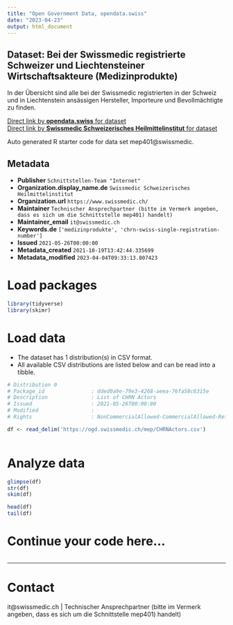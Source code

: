 ```yaml
---
title: "Open Government Data, opendata.swiss"
date: "2023-04-23"
output: html_document
---
```


## Dataset: Bei der Swissmedic registrierte Schweizer und Liechtensteiner Wirtschaftsakteure (Medizinprodukte)

In der Übersicht sind alle bei der Swissmedic registrierten in der Schweiz und in Liechtenstein ansässigen Hersteller, Importeure und Bevollmächtigte zu finden.

[Direct link by **opendata.swiss** for dataset](https://opendata.swiss/de/dataset/mep401-chnr-actors)<br>
[Direct link by **Swissmedic Schweizerisches Heilmittelinstitut** for dataset](https://www.swissmedic.ch/swissmedic/de/home/medizinprodukte/marktzugang/registriernummer-chrn.html)

Auto generated R starter code for data set mep401@swissmedic.

## Metadata

- **Publisher** `Schnittstellen-Team "Internet"`
- **Organization.display_name.de** `Swissmedic Schweizerisches Heilmittelinstitut`
- **Organization.url** `https://www.swissmedic.ch/`
- **Maintainer** `Technischer Ansprechpartner (bitte im Vermerk angeben, dass es sich um die Schnittstelle mep401) handelt)`
- **Maintainer_email** `it@swissmedic.ch`
- **Keywords.de** `['medizinprodukte', 'chrn-swiss-single-registration-number']`
- **Issued** `2021-05-26T00:00:00`
- **Metadata_created** `2021-10-19T13:42:44.335699`
- **Metadata_modified** `2023-04-04T09:33:13.807423`


# Load packages

```r

library(tidyverse)
library(skimr)

```

# Load data

-   The dataset has 1 distribution(s) in CSV format.
-   All available CSV distributions are listed below and can be read into a tibble.

```r

# Distribution 0
# Package_id               : dded0a9e-79e3-4268-aeea-76fa58c6315e
# Description              : List of CHRN Actors
# Issued                   : 2021-05-26T00:00:00
# Modified                 : 
# Rights                   : NonCommercialAllowed-CommercialAllowed-ReferenceNotRequired

df <- read_delim('https://ogd.swissmedic.ch/mep/CHRNActors.csv')



```

# Analyze data

```r

glimpse(df)
str(df)
skim(df)

head(df)
tail(df)

```

# Continue your code here...

```r

```

------------------------------------------------------------------------

# Contact

it@swissmedic.ch | Technischer Ansprechpartner (bitte im Vermerk angeben, dass es sich um die Schnittstelle mep401) handelt)
